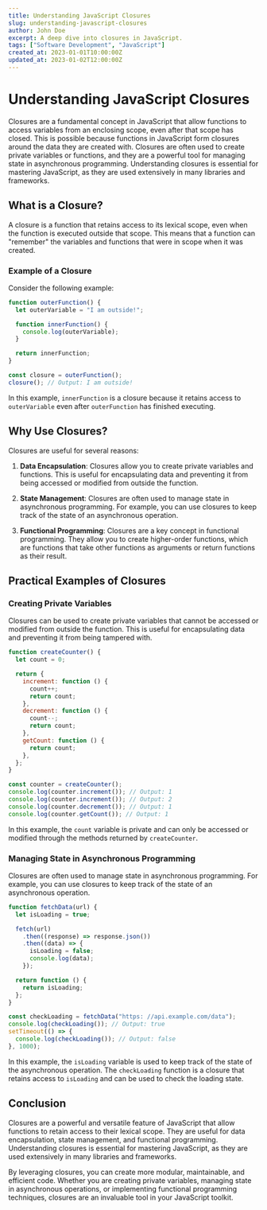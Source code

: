 ```yaml
---
title: Understanding JavaScript Closures
slug: understanding-javascript-closures
author: John Doe
excerpt: A deep dive into closures in JavaScript.
tags: ["Software Development", "JavaScript"]
created_at: 2023-01-01T10:00:00Z
updated_at: 2023-01-02T12:00:00Z
---
```


# Understanding JavaScript Closures

Closures are a fundamental concept in JavaScript that allow functions to access variables from an enclosing scope, even after that scope has closed. This is possible because functions in JavaScript form closures around the data they are created with. Closures are often used to create private variables or functions, and they are a powerful tool for managing state in asynchronous programming. Understanding closures is essential for mastering JavaScript, as they are used extensively in many libraries and frameworks.

## What is a Closure?

A closure is a function that retains access to its lexical scope, even when the function is executed outside that scope. This means that a function can "remember" the variables and functions that were in scope when it was created.

### Example of a Closure

Consider the following example:

```javascript
function outerFunction() {
  let outerVariable = "I am outside!";

  function innerFunction() {
    console.log(outerVariable);
  }

  return innerFunction;
}

const closure = outerFunction();
closure(); // Output: I am outside!
```

In this example, `innerFunction` is a closure because it retains access to `outerVariable` even after `outerFunction` has finished executing.

## Why Use Closures?

Closures are useful for several reasons:

1. **Data Encapsulation**: Closures allow you to create private variables and functions. This is useful for encapsulating data and preventing it from being accessed or modified from outside the function.

2. **State Management**: Closures are often used to manage state in asynchronous programming. For example, you can use closures to keep track of the state of an asynchronous operation.

3. **Functional Programming**: Closures are a key concept in functional programming. They allow you to create higher-order functions, which are functions that take other functions as arguments or return functions as their result.

## Practical Examples of Closures

### Creating Private Variables

Closures can be used to create private variables that cannot be accessed or modified from outside the function. This is useful for encapsulating data and preventing it from being tampered with.

```javascript
function createCounter() {
  let count = 0;

  return {
    increment: function () {
      count++;
      return count;
    },
    decrement: function () {
      count--;
      return count;
    },
    getCount: function () {
      return count;
    },
  };
}

const counter = createCounter();
console.log(counter.increment()); // Output: 1
console.log(counter.increment()); // Output: 2
console.log(counter.decrement()); // Output: 1
console.log(counter.getCount()); // Output: 1
```

In this example, the `count` variable is private and can only be accessed or modified through the methods returned by `createCounter`.

### Managing State in Asynchronous Programming

Closures are often used to manage state in asynchronous programming. For example, you can use closures to keep track of the state of an asynchronous operation.

```javascript
function fetchData(url) {
  let isLoading = true;

  fetch(url)
    .then((response) => response.json())
    .then((data) => {
      isLoading = false;
      console.log(data);
    });

  return function () {
    return isLoading;
  };
}

const checkLoading = fetchData("https: //api.example.com/data");
console.log(checkLoading()); // Output: true
setTimeout(() => {
  console.log(checkLoading()); // Output: false
}, 1000);
```

In this example, the `isLoading` variable is used to keep track of the state of the asynchronous operation. The `checkLoading` function is a closure that retains access to `isLoading` and can be used to check the loading state.

## Conclusion

Closures are a powerful and versatile feature of JavaScript that allow functions to retain access to their lexical scope. They are useful for data encapsulation, state management, and functional programming. Understanding closures is essential for mastering JavaScript, as they are used extensively in many libraries and frameworks.

By leveraging closures, you can create more modular, maintainable, and efficient code. Whether you are creating private variables, managing state in asynchronous operations, or implementing functional programming techniques, closures are an invaluable tool in your JavaScript toolkit.
